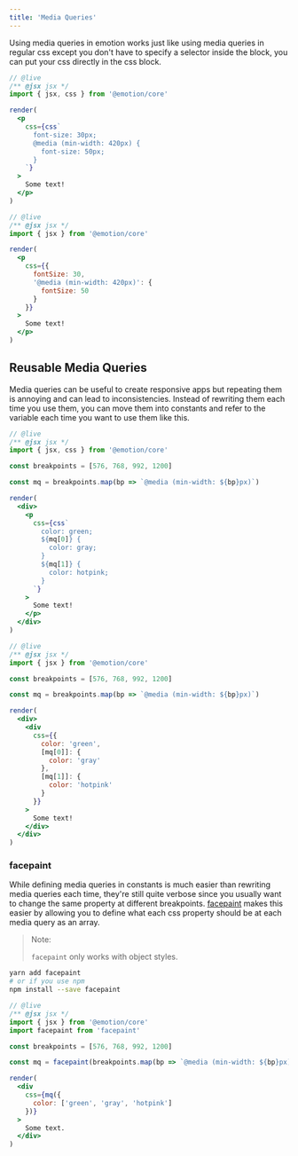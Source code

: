 ```yaml
---
title: 'Media Queries'
---
```



Using media queries in emotion works just like using media queries in regular css except you don't have to specify a selector inside the block, you can put your css directly in the css block.

<StyleSyntaxQuestion />

<ConditionalFromQuestion question="syntax" answer="string">

```jsx
// @live
/** @jsx jsx */
import { jsx, css } from '@emotion/core'

render(
  <p
    css={css`
      font-size: 30px;
      @media (min-width: 420px) {
        font-size: 50px;
      }
    `}
  >
    Some text!
  </p>
)
```

</ConditionalFromQuestion>

<ConditionalFromQuestion question="syntax" answer="object">

```jsx
// @live
/** @jsx jsx */
import { jsx } from '@emotion/core'

render(
  <p
    css={{
      fontSize: 30,
      '@media (min-width: 420px)': {
        fontSize: 50
      }
    }}
  >
    Some text!
  </p>
)
```

</ConditionalFromQuestion>

## Reusable Media Queries

Media queries can be useful to create responsive apps but repeating them is annoying and can lead to inconsistencies. Instead of rewriting them each time you use them, you can move them into constants and refer to the variable each time you want to use them like this.

<ConditionalFromQuestion question="syntax" answer="string">

```jsx
// @live
/** @jsx jsx */
import { jsx, css } from '@emotion/core'

const breakpoints = [576, 768, 992, 1200]

const mq = breakpoints.map(bp => `@media (min-width: ${bp}px)`)

render(
  <div>
    <p
      css={css`
        color: green;
        ${mq[0]} {
          color: gray;
        }
        ${mq[1]} {
          color: hotpink;
        }
      `}
    >
      Some text!
    </p>
  </div>
)
```

</ConditionalFromQuestion>

<ConditionalFromQuestion question="syntax" answer="object">

```jsx
// @live
/** @jsx jsx */
import { jsx } from '@emotion/core'

const breakpoints = [576, 768, 992, 1200]

const mq = breakpoints.map(bp => `@media (min-width: ${bp}px)`)

render(
  <div>
    <div
      css={{
        color: 'green',
        [mq[0]]: {
          color: 'gray'
        },
        [mq[1]]: {
          color: 'hotpink'
        }
      }}
    >
      Some text!
    </div>
  </div>
)
```

</ConditionalFromQuestion>

### facepaint

While defining media queries in constants is much easier than rewriting media queries each time, they're still quite verbose since you usually want to change the same property at different breakpoints. [facepaint](https://github.com/emotion-js/facepaint) makes this easier by allowing you to define what each css property should be at each media query as an array.

> Note:
>
> `facepaint` only works with object styles.

```bash
yarn add facepaint
# or if you use npm
npm install --save facepaint
```

```jsx
// @live
/** @jsx jsx */
import { jsx } from '@emotion/core'
import facepaint from 'facepaint'

const breakpoints = [576, 768, 992, 1200]

const mq = facepaint(breakpoints.map(bp => `@media (min-width: ${bp}px)`))

render(
  <div
    css={mq({
      color: ['green', 'gray', 'hotpink']
    })}
  >
    Some text.
  </div>
)
```
